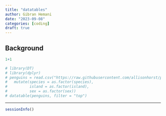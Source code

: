 ```yaml
---
title: "datatables"
author: Gibran Hemani
date: "2023-09-08"
categories: [coding]
draft: true
---
```


## Background

```r
1+1
```

```r
# library(DT)
# library(dplyr)
# penguins = read.csv("https://raw.githubusercontent.com/allisonhorst/palmerpenguins/master/inst/extdata/penguins.csv") %>%
#   mutate(species = as.factor(species),
#          island = as.factor(island),
#          sex = as.factor(sex))
# datatable(penguins, filter = "top")
```


---

```r
sessionInfo()
```
